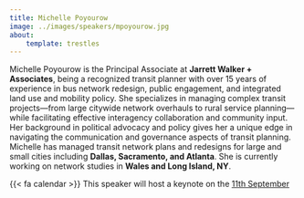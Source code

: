 ```yaml
---
title: Michelle Poyourow
image: ../images/speakers/mpoyourow.jpg
about:
    template: trestles
---
```


Michelle Poyourow is the Principal Associate at **Jarrett Walker + Associates**, being a recognized transit planner with over 15 years
of experience in bus network redesign, public engagement, and integrated land use and mobility policy. She specializes in managing 
complex transit projects—from large citywide network overhauls to rural service planning—while facilitating effective interagency 
collaboration and community input. Her background in political advocacy and policy gives her a unique edge in navigating the 
communication and governance aspects of transit planning. Michelle has managed transit network plans and redesigns for large and small 
cities including **Dallas, Sacramento, and Atlanta**. She is currently working on network studies in **Wales and Long Island, NY**.

<div class="alert alert-light">{{< fa calendar >}} This speaker will host a keynote on the [11th September](/forum/day2.html)</div>